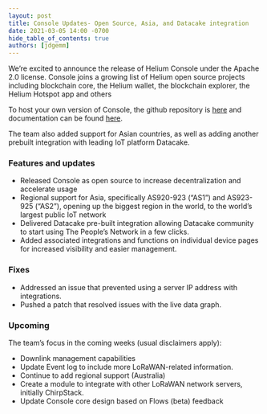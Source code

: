 ```yaml
---
layout: post
title: Console Updates- Open Source, Asia, and Datacake integration
date: 2021-03-05 14:00 -0700
hide_table_of_contents: true
authors: [jdgemm]
---
```


We’re excited to announce the release of Helium Console under the Apache 2.0 license. Console joins
a growing list of Helium open source projects including blockchain core, the Helium wallet, the blockchain
explorer, the Helium Hotspot app and others

<!--truncate-->

To host your own version of Console, the github repository is
[here](https://github.com/helium/console) and documentation can be found
[here](https://docs.helium.com/use-the-network/run-a-network-server).

The team also added support for Asian countries, as well as adding another prebuilt integration with
leading IoT platform Datacake.

### Features and updates

- Released Console as open source to increase decentralization and accelerate usage
- Regional support for Asia, specifically AS920-923 (“AS1”) and AS923-925 (“AS2”), opening up the
  biggest region in the world, to the world’s largest public IoT network
- Delivered Datacake pre-built integration allowing Datacake community to start using The People’s
  Network in a few clicks.
- Added associated integrations and functions on individual device pages for increased visibility
  and easier management.

### Fixes

- Addressed an issue that prevented using a server IP address with integrations.
- Pushed a patch that resolved issues with the live data graph.

### Upcoming

The team’s focus in the coming weeks (usual disclaimers apply):

- Downlink management capabilities
- Update Event log to include more LoRaWAN-related information.
- Continue to add regional support (Australia)
- Create a module to integrate with other LoRaWAN network servers, initially ChirpStack.
- Update Console core design based on Flows (beta) feedback
